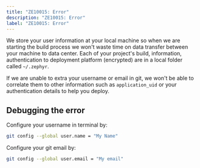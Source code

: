 ```yaml
---
title: "ZE10015: Error"
description: "ZE10015: Error"
label: "ZE10015: Error"
---
```





We store your user information at your local machine so when we are starting the build process we won't waste time on data transfer between your machine to data center. Each of your project's build, information, authentication to deployment platform (encrypted) are in a local folder called `~/.zephyr`.

If we are unable to extra your username or email in git, we won't be able to correlate them to other information such as `application_uid` or your authentication details to help you deploy.

## Debugging the error

Configure your username in terminal by:

```bash
git config --global user.name = "My Name"
```

Configure your git email by:

```bash
git config --global user.email = "My email"
```
